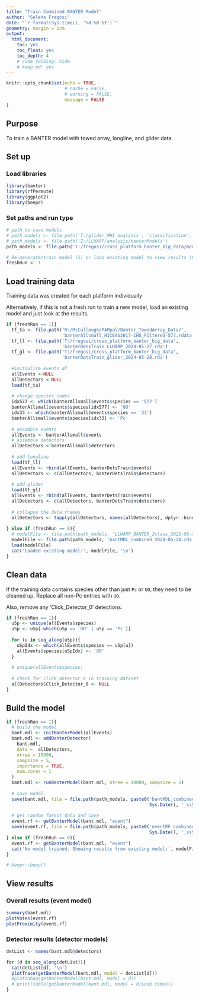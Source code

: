 ```yaml
---
title: "Train Combined BANTER Model"
author: "Selene Fregosi"
date: "`r format(Sys.time(), '%d %B %Y')`"
geometry: margin = 1cm
output:
  html_document:
    toc: yes
    toc_float: yes
    toc_depth: 4
    # code_folding: hide
    # keep_md: yes
---
```


```r
knitr::opts_chunk$set(echo = TRUE, 
                      # cache = FALSE, 
                      # warning = FALSE, 
                      message = FALSE
)
```

## Purpose

To train a BANTER model with towed array, longline, and glider data. 

## Set up

### Load libraries
```r
library(banter)
library(rfPermute)
library(ggplot2)
library(beepr)
```

### Set paths and run type
```r
# path to save models
# path_models <- file.path('T:/glider_MHI_analysis', 'classification', 'models')
# path_models <- file.path('Z:/LLHARP/analysis/banterModels')
path_models <- file.path('T:/fregosi/cross_platform_banter_big_data/models')

# Re-generate/train model (1) or load existing model to view results (0)
freshRun <- 1
```

## Load training data

Training data was created for each platform individually

Alternatively, if this is not a fresh run to train a new model, load an existing model and just look at the results. 

```r

if (freshRun == 1){
  tf_ta <- file.path('R:/McCullough/PAMpal/Banter_TowedArray_Data/', 
                     'banterAllsmall_HICEAS2017-CH5_Filtered-577.rdata')
  tf_ll <- file.path('T:/fregosi/cross_platform_banter_big_data', 
                     'banterDetsTrain_LLHARP_2024-05-27.rda')
  tf_gl <- file.path('T:/fregosi/cross_platform_banter_big_data', 
                     'banterDetsTrain_glider_2024-05-28.rda')
  
  #initialize events df
  allEvents <-NULL
  allDetectors <-NULL
  load(tf_ta)
  
  # change species codes
  idx577 <- which(banterAllsmall$events$species == '577')
  banterAllsmall$events$species[idx577] <- 'UO'
  idx33 <- which(banterAllsmall$events$species == '33')
  banterAllsmall$events$species[idx33] <- 'Pc'
  
  # assemble events
  allEvents <- banterAllsmall$events
  # assemble detectors
  allDetectors <-banterAllsmall$detectors
  
  # add longline
  load(tf_ll)
  allEvents <- rbind(allEvents, banterDetsTrain$events)
  allDetectors <- c(allDetectors, banterDetsTrain$detectors)
  
  # add glider
  load(tf_gl)
  allEvents <- rbind(allEvents, banterDetsTrain$events)
  allDetectors <- c(allDetectors, banterDetsTrain$detectors)
  
  # collapse the data.frames
  allDetectors <- tapply(allDetectors, names(allDetectors), dplyr::bind_rows)
  
} else if (freshRun == 0){
  # modelFile <- file.path(path_models, 'LLHARP_BANTER_2class_2023-05-31.rda')
  modelFile <- file.path(path_models, 'bantMDL_combined_2024-05-28.rda')
  load(modelFile)
  cat('Loaded existing model:', modelFile, '\n')
}

```

## Clean data

If the training data contains species other than just `Pc` or `UO`, they need to be cleaned up. Replace all non-Pc entries with `UO`. 

Also, remove any 'Click_Detector_0' detections. 

```r

if (freshRun == 1){
  uSp <- unique(allEvents$species)
  uSp <- uSp[-which(uSp == 'UO' | uSp == 'Pc')]
  
  for (u in seq_along(uSp)){
    uSpIdx <- which(allEvents$species == uSp[u])
    allEvents$species[uSpIdx] <- 'UO'
  }
  
  # unique(allEvents$species)
  
  # Check for click_detector_0 in training dataset
  allDetectors$Click_Detector_0 <- NULL
}

```

## Build the model
```r

if (freshRun == 1){
  # build the model
  bant.mdl <- initBanterModel(allEvents)
  bant.mdl <- addBanterDetector(
    bant.mdl,
    data =  allDetectors, 
    ntree = 10000,
    sampsize = 5,
    importance = TRUE,
    num.cores = 1
  )
  bant.mdl <- runBanterModel(bant.mdl, ntree = 10000, sampsize = 5)
  
  # save model
  save(bant.mdl, file = file.path(path_models, paste0('bantMDL_combined_',
                                                      Sys.Date(), '_ss5_nt10k.rda')))
  
  # get random forest data and save
  event.rf <- getBanterModel(bant.mdl, "event")
  save(event.rf, file = file.path(path_models, paste0('eventRF_combined_',
                                                      Sys.Date(), '_ss5_nt10k.rda')))
} else if (freshRun == 0){
  event.rf <- getBanterModel(bant.mdl, "event")
  cat('No model trained. Showing results from existing model:', modelFile, '\n')
}

# beepr::beep()

```

## View results

### Overall results (event model)
```r

summary(bant.mdl)
plotVotes(event.rf)
plotProximity(event.rf)

```

### Detector results (detector models)
```r
detList <- names(bant.mdl@detectors)

for (d in seq_along(detList)){
  cat(detList[d], '\n')
  plotTrace(getBanterModel(bant.mdl, model = detList[d]))
  #plotInbag(getBanterModel(bant.mdl, model = d))
  # print(table(getBanterModel(bant.mdl, model = d)$oob.times))
}

```




